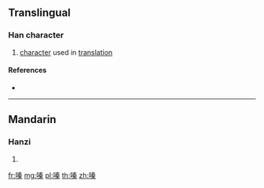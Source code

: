 {{character info/new}}
==Translingual==

===Han character===
{{Han char|rn=30|rad=口|as=10|sn=13|four=|canj=RQKD|ids=⿰口秦}}

# [[character]] used in [[translation]]

====References====
* {{Han ref|kx=0204.111|hdz=10664.030|uh=55EA|ud=21994}}

----

==Mandarin==

===Hanzi===
{{cmn-hanzi|pin=[[qín]] ([[qin2]])|wg=ch'in<sup>2</sup>}}

# {{defn|lang=cmn|sort=口10}}

[[fr:嗪]]
[[mg:嗪]]
[[pl:嗪]]
[[th:嗪]]
[[zh:嗪]]